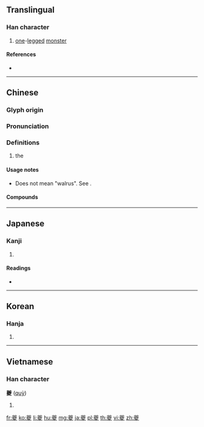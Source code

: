 {{character info/new}}
==Translingual==

===Han character===
{{Han char|rn=35|rad=夊|as=19|sn=22|four=44407|canj=TCHE|ids=⿱丷夒}}

# [[one]]-[[leg]]ged [[monster]]

====References====
* {{Han ref|kx=0245.281|dkj=05746|dj=0487.020|hdz=20872.030|uh=5914|ud=22804|bh=C4DC|bd=50396}}

----

==Chinese==
{{zh-forms}}
{{zh-wp|zh|en:Kui (Chinese mythology)}}

===Glyph origin===
{{Han etym}}

===Pronunciation===
{{zh-pron
|m=kuí
|c=kwai4
|h=pfs=
|md=
|mn=
|w=
|mc=y
|oc=y
|cat=
}}

===Definitions===
{{zh-hanzi}}

# the ''{{w|Kui (Chinese mythology)|Kui}}''

====Usage notes====
* Does not mean "walrus". See {{w|Kui (Chinese mythology)#Word|Wikipedia}}.

====Compounds====
{{zh-der|夔峽|一夔已足|夔龍禮樂|夔紋|夔牛|夔夔|夔龍|蟠夔紋}}

----

==Japanese==

===Kanji===
{{ja-kanji|grade=|rs=夊19}}

# {{defn|lang=ja|sort=夊19}}

====Readings====
* {{ja-readings|on=[[き]] (ki), [[ぎ]] (gi)|kun=}}

----

==Korean==

===Hanja===
{{ko-hanja|hangeul=기|rv=gi|mr=ki}}

# {{defn|lang=ko|sort=夊19}}

----

==Vietnamese==

===Han character===
'''夔''' ([[quỳ]])

# {{defn|lang=vi}}

[[fr:夔]]
[[ko:夔]]
[[li:夔]]
[[hu:夔]]
[[mg:夔]]
[[ja:夔]]
[[pl:夔]]
[[th:夔]]
[[vi:夔]]
[[zh:夔]]